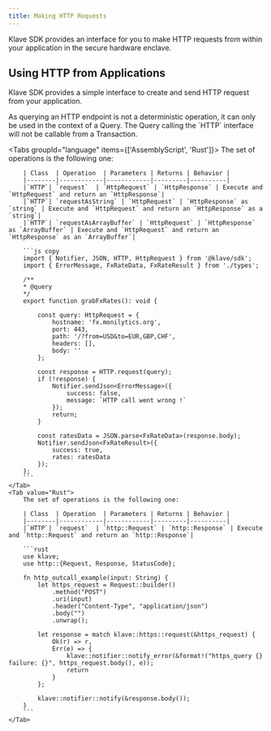 ```yaml
---
title: Making HTTP Requests
---
```



Klave SDK provides an interface for you to make HTTP requests from within your application in the secure hardware enclave.

## Using HTTP from Applications

Klave SDK provides a simple interface to create and send HTTP request from your application.

<Callout type="warn">
    As querying an HTTP endpoint is not a deterministic operation, it can only be used in the context of a Query. The Query calling the `HTTP` interface will not be callable from a Transaction.
</Callout>

<Tabs groupId="language" items={['AssemblyScript', 'Rust']}>
    <Tab value="AssemblyScript">
        The set of operations is the following one:

        | Class  | Operation  | Parameters | Returns | Behavior |
        |--------|------------|------------|---------|----------|
        |`HTTP`| `request`  | `HttpRequest` | `HttpResponse` | Execute and `HttpRequest` and return an `HttpResponse`|
        |`HTTP`| `requestAsString` | `HttpRequest` | `HttpResponse` as `string` | Execute and `HttpRequest` and return an `HttpResponse` as a `string`|
        |`HTTP`| `requestAsArrayBuffer` | `HttpRequest` | `HttpResponse` as `ArrayBuffer` | Execute and `HttpRequest` and return an `HttpResponse` as an `ArrayBuffer`|

        ```js copy
        import { Notifier, JSON, HTTP, HttpRequest } from '@klave/sdk';
        import { ErrorMessage, FxRateData, FxRateResult } from './types';

        /**
        * @query
        */
        export function grabFxRates(): void {

            const query: HttpRequest = {
                hostname: 'fx.monilytics.org',
                port: 443,
                path: '/?from=USD&to=EUR,GBP,CHF',
                headers: [],
                body: ''
            };

            const response = HTTP.request(query);
            if (!response) {
                Notifier.sendJson<ErrorMessage>({
                    success: false,
                    message: `HTTP call went wrong !`
                });
                return;
            }

            const ratesData = JSON.parse<FxRateData>(response.body);
            Notifier.sendJson<FxRateResult>({
                success: true,
                rates: ratesData
            });
        };
        ```
    </Tab>
    <Tab value="Rust">
        The set of operations is the following one:

        | Class  | Operation  | Parameters | Returns | Behavior |
        |--------|------------|------------|---------|----------|
        |`HTTP`| `request`  | `http::Request` | `http::Response` | Execute and `http::Request` and return an `http::Response`|

        ```rust
        use klave;
        use http::{Request, Response, StatusCode};

        fn http_outcall_example(input: String) {
            let https_request = Request::builder()
                .method("POST")
                .uri(input)
                .header("Content-Type", "application/json")
                .body("")
                .unwrap();
        
            let response = match klave::https::request(&https_request) {
                Ok(r) => r,
                Err(e) => {
                    klave::notifier::notify_error(&format!("https_query {} failure: {}", https_request.body(), e));
                    return
                }
            };        

            klave::notifier::notify(&response.body());    
        }
        ```
    </Tab>
</Tabs>
